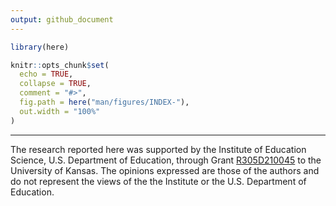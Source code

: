 ```yaml
---
output: github_document
---
```


```r
library(here)

knitr::opts_chunk$set(
  echo = TRUE,
  collapse = TRUE,
  comment = "#>",
  fig.path = here("man/figures/INDEX-"),
  out.width = "100%"
)
```



---

The research reported here was supported by the Institute of Education Science, U.S. Department of Education, through Grant [R305D210045](https://ies.ed.gov/funding/grantsearch/details.asp?ID=4546) to the University of Kansas. The opinions expressed are those of the authors and do not represent the views of the the Institute or the U.S. Department of Education.
